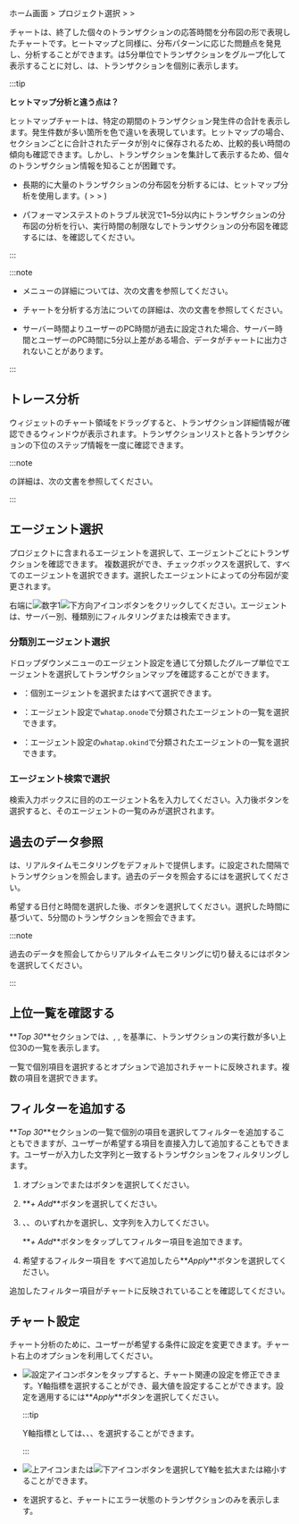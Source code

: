 ホーム画面 > プロジェクト選択 > <Cmdname sid="dashboard" className="uitext" /> > <Cmdname sid="transaction_map" className="uitext" />

<Cmdname sid="transaction_map" className="uitext" />チャートは、終了した個々のトランザクションの応答時間を分布図の形で表現したチャートです。ヒートマップと同様に、分布パターンに応じた問題点を発見し、分析することができます。<Cmdname sid="hitmap" className="uitext" />は5分単位でトランザクションをグループ化して表示することに対し、<Cmdname sid="transaction_map" className="uitext" />は、トランザクションを個別に表示します。

<ImgLang img='dashboard-transaction-map.png' desc='トランザクションマップ' />

:::tip 

**ヒットマップ分析と違う点は？**

ヒットマップチャートは、特定の期間のトランザクション発生件の合計を表示します。発生件数が多い箇所を色で違いを表現しています。ヒットマップの場合、セクションごとに合計されたデータが別々に保存されるため、比較的長い時間の傾向も確認できます。しかし、トランザクションを集計して表示するため、個々のトランザクション情報を知ることが困難です。

-   長期的に大量のトランザクションの分布図を分析するには、ヒットマップ分析を使用します。(<Cmdname sid="project_menu" className="uitext" /> > <Cmdname sid="analysis" className="uitext" /> > <Cmdname sid="hitmap" className="uitext" />)

-   パフォーマンステストのトラブル状況で1~5分以内にトランザクションの分布図の分析を行い、実行時間の制限なしでトランザクションの分布図を確認するには、<Cmdname sid="transaction_map" className="uitext" />を確認してください。

:::

:::note

-   <Cmdname sid="hitmap" className="uitext" />メニューの詳細については、<Link to="trs-view">次の文書</Link>を参照してください。

-   <Cmdname sid="hitmap_transaction" className="uitext" />チャートを分析する方法についての詳細は、<Link to="../best-practice-guides/about-apm-hitmap-class">次の文書</Link>を参照してください。

-   サーバー時間よりユーザーのPC時間が過去に設定された場合、サーバー時間とユーザーのPC時間に5分以上差がある場合、データがチャートに出力されないことがあります。

:::

## トレース分析

<Cmdname sid="transaction_map" className="uitext" />ウィジェットのチャート領域をドラッグすると、トランザクション詳細情報が確認できる<Cmdname sid="TTL06209" className="uitext" />ウィンドウが表示されます。トランザクションリストと各トランザクションの下位のステップ情報を一度に確認できます。

<ImgLang img='dashboard-txmap-tx-analysis.png' desc='トレース分析' />

:::note

<Cmdname sid="TTL06209" className="uitext" />の詳細は、<Link to="dashboard-hitmap-trace">次の文書</Link>を参照してください。

:::

## エージェント選択

プロジェクトに含まれるエージェントを選択して、エージェントごとにトランザクションを確認できます。 複数選択ができ、<Cmdname sid="select_all" className="uitext" />チェックボックスを選択して、すべてのエージェントを選択できます。選択したエージェントによって<Cmdname sid="transaction_map" className="uitext" />の分布図が変更されます。

<ImgLang img='dashboard-txmap-select-agent.png' desc='エージェント選択' />

右端に![数字1](/img/number-01.png)![下方向アイコン](/img/down-arrow.svg)ボタンをクリックしてください。エージェントは、サーバー別、種類別にフィルタリングまたは検索できます。

### 分類別エージェント選択

ドロップダウンメニューのエージェント設定を通じて分類したグループ単位でエージェントを選択してトランザクションマップを確認することができます。

-   <Cmdname sid="type_oid" className="uitext" />：個別エージェントを選択またはすべて選択できます。

-   <Cmdname sid="type_onode" className="uitext" />：エージェント設定で<code>whatap.onode</code>で分類されたエージェントの一覧を選択できます。

-   <Cmdname sid="type_okind" className="uitext" />：エージェント設定の<code>whatap.okind</code>で分類されたエージェントの一覧を選択できます。

### エージェント検索で選択

検索入力ボックスに目的のエージェント名を入力してください。入力後<Cmdname sid="apply_immediately" className="uitext" />ボタンを選択すると、そのエージェントの一覧のみが選択されます。

## 過去のデータ参照

<Cmdname sid="transaction_map" className="uitext" />は、リアルタイムモニタリングをデフォルトで提供します。<Cmdname sid="duration" className="uitext" />に設定された間隔でトランザクションを照会します。過去のデータを照会するには<Cmdname sid="end_time" className="uitext" />を選択してください。

<ImgLang img='dashboard-txmap-select-time.png' desc='時間選択' />

希望する日付と時間を選択した後、<Cmdname sid="ok" className="uitext" />ボタンを選択してください。選択した時間に基づいて、5分間のトランザクションを照会できます。

:::note

過去のデータを照会してからリアルタイムモニタリングに切り替えるには<Cmdname sid="realtime" className="uitext" />ボタンを選択してください。

:::

## 上位一覧を確認する

**_Top 30_**セクションでは、<Cmdname sid="TTL06918" className="uitext" />, <Cmdname sid="TTL06101" className="uitext" />, <Cmdname sid="ip" className="uitext" />を基準に、トランザクションの実行数が多い上位30の一覧を表示します。 

<ImgLang img='dashboard-txmap-top30.png' desc='Top 30' />

一覧で個別項目を選択すると<Cmdname sid="filter" className="uitext" />オプションで追加され<Cmdname sid="transaction_map" className="uitext" />チャートに反映されます。複数の項目を選択できます。

## フィルターを追加する

**_Top 30_**セクションの一覧で個別の項目を選択してフィルターを追加することもできますが、ユーザーが希望する項目を直接入力して追加することもできます。ユーザーが入力した文字列と一致するトランザクションをフィルタリングします。

1.  <Cmdname sid="filter" className="uitext" />オプションで<Cmdname sid="add_filter" className="uitext" />または<LinkImage img="ico-add.svg" className="ico" />ボタンを選択してください。

2.  **_+ Add_**ボタンを選択してください。

3.  <Cmdname sid="TTL06918" className="uitext" />、<Cmdname sid="TTL06101" className="uitext" />、<Cmdname sid="ip" className="uitext" />のいずれかを選択し、文字列を入力してください。

    <ImgLang img='dashboard-txmap-filter.png' desc='フィルター追加' />

    **_+ Add_**ボタンをタップしてフィルター項目を追加できます。

4.  希望するフィルター項目を すべて追加したら**_Apply_**ボタンを選択してください。

追加したフィルター項目が<Cmdname sid="transaction_map" className="uitext" />チャートに反映されていることを確認してください。

## チャート設定

チャート分析のために、ユーザーが希望する条件に設定を変更できます。<Cmdname sid="transaction_map" className="uitext" />チャート右上のオプションを利用してください。

<ImgLang img='transaction-map-setting.png' desc='トランザクションマップの設定' />

-   ![設定アイコン](/img/ico-setting.svg)ボタンをタップすると、チャート関連の設定を修正できます。Y軸指標を選択することができ、最大値を設定することができます。設定を適用するには**_Apply_**ボタンを選択してください。

    :::tip

    Y軸指標としては<Cmdname sid="TTL06361" className="uitext" />、<Cmdname sid="TTL06364" className="uitext" />、<Cmdname sid="TTL06972" className="uitext" />、<Cmdname sid="TTL06362" className="uitext" />を選択することができます。

    :::

-   ![上アイコン](/img/up-arrow.svg)または![下アイコン](/img/down-arrow.svg)ボタンを選択してY軸を拡大または縮小することができます。

-   <Cmdname sid="error_only" className="uitext" />を選択すると、チャートにエラー状態のトランザクションのみを表示します。
